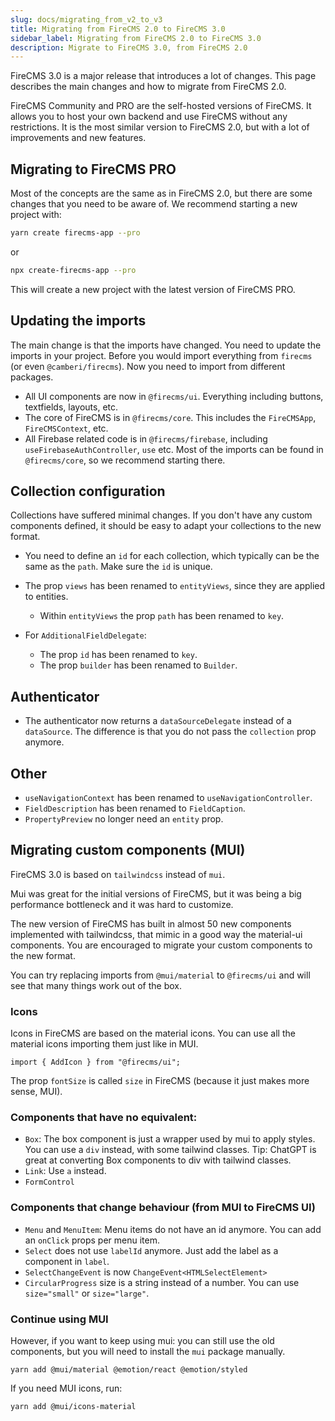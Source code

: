 ```yaml
---
slug: docs/migrating_from_v2_to_v3
title: Migrating from FireCMS 2.0 to FireCMS 3.0
sidebar_label: Migrating from FireCMS 2.0 to FireCMS 3.0
description: Migrate to FireCMS 3.0, from FireCMS 2.0
---
```


FireCMS 3.0 is a major release that introduces a lot of changes. This page
describes the main changes and how to migrate from FireCMS 2.0.

FireCMS Community and PRO are the self-hosted versions of FireCMS. It allows you to host your own backend and use FireCMS without any restrictions.
It is the most similar version to FireCMS 2.0, but with a lot of improvements and new features.

## Migrating to FireCMS PRO

Most of the concepts are the same as in FireCMS 2.0, but there are some changes that you need to be aware of.
We recommend starting a new project with:
```bash
yarn create firecms-app --pro
```
or
```bash
npx create-firecms-app --pro
```

This will create a new project with the latest version of FireCMS PRO.

## Updating the imports

The main change is that the imports have changed. You need to update the imports in your project.
Before you would import everything from `firecms` (or even `@camberi/firecms`). Now you need to import from
different packages.
- All UI components are now in `@firecms/ui`. Everything including buttons, textfields, layouts, etc.
- The core of FireCMS is in `@firecms/core`. This includes the `FireCMSApp`, `FireCMSContext`, etc.
- All Firebase related code is in `@firecms/firebase`, including `useFirebaseAuthController`, `use` etc.
Most of the imports can be found in `@firecms/core`, so we recommend starting there.

## Collection configuration

Collections have suffered minimal changes. If you don't have any custom components defined, it should be
easy to adapt your collections to the new format.

- You need to define an `id` for each collection, which typically can be the same as the `path`. Make sure the
`id` is unique.

- The prop `views` has been renamed to `entityViews`, since they are applied to entities.
  - Within `entityViews` the prop `path` has been renamed to `key`.

- For `AdditionalFieldDelegate`:
  - The prop `id` has been renamed to `key`.
  - The prop `builder` has been renamed to `Builder`.

## Authenticator

- The authenticator now returns a `dataSourceDelegate` instead of a `dataSource`. The difference is that you do
not pass the `collection` prop anymore.

## Other

- `useNavigationContext` has been renamed to `useNavigationController`.
- `FieldDescription` has been renamed to `FieldCaption`.
- `PropertyPreview` no longer need an `entity` prop.


## Migrating custom components (MUI)

FireCMS 3.0 is based on `tailwindcss` instead of `mui`.

Mui was great for the initial versions of FireCMS, but it was being a big performance bottleneck
and it was hard to customize.

The new version of FireCMS has built in almost 50 new components implemented with tailwindcss, that
mimic in a good way the material-ui components. You are encouraged to migrate your custom components
to the new format.

You can try replacing imports from `@mui/material` to `@firecms/ui` and will see that many things work out of the box.

### Icons

Icons in FireCMS are based on the material icons. You can use all the material icons importing them just like in MUI.

```tsx
import { AddIcon } from "@firecms/ui";
```

The prop `fontSize` is called `size` in FireCMS (because it just makes more sense, MUI).

### Components that have no equivalent:
- `Box`: The box component is just a wrapper used by mui to apply styles. You can use a `div` instead, with some
tailwind classes.
Tip: ChatGPT is great at converting Box components to div with tailwind classes.
- `Link`: Use `a` instead.
- `FormControl`

### Components that change behaviour (from MUI to FireCMS UI)
- `Menu` and `MenuItem`: Menu items do not have an id anymore. You can add an `onClick` props per menu item.
- `Select` does not use `labelId` anymore. Just add the label as a component in `label`.
- `SelectChangeEvent` is now `ChangeEvent<HTMLSelectElement>`
- `CircularProgress` size is a string instead of a number. You can use `size="small"` or `size="large"`.

### Continue using MUI

However, if you want to keep using mui: you can still use the old components, but you will need to
install the `mui` package manually.

```
yarn add @mui/material @emotion/react @emotion/styled
```

If you need MUI icons, run:

```
yarn add @mui/icons-material
```

